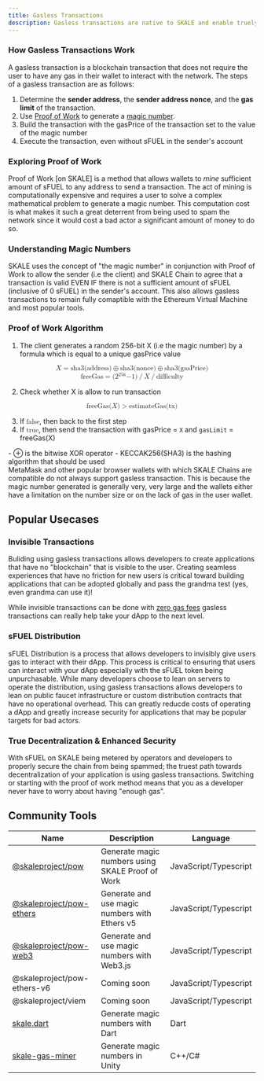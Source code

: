 ```yaml
---
title: Gasless Transactions
description: Gasless transactions are native to SKALE and enable truely invisible transactions
---
```



### How Gasless Transactions Work

A gasless transaction is a blockchain transaction that does not require the user to have any gas in their wallet to interact with the network.
The steps of a gasless transaction are as follows:

1. Determine the **sender address**, the **sender address nonce**, and the **gas limit** of the transaction.
2. Use [Proof of Work](#exploring-proof-of-work) to generate a [magic number](#understanding-magic-numbers).
3. Build the transaction with the gasPrice of the transaction set to the value of the magic number
4. Execute the transaction, even without sFUEL in the sender's account

### Exploring Proof of Work

Proof of Work [on SKALE] is a method that allows wallets to *mine* sufficient amount of sFUEL to any address to send a transaction.
The act of mining is computationally expensive and requires a user to solve a complex mathematical problem to generate a magic number.
This computation cost is what makes it such a great deterrent from being used to spam the network since it would cost a bad actor a significant amount of money to do so.

### Understanding Magic Numbers

SKALE uses the concept of "the magic number" in conjunction with Proof of Work to allow the sender (i.e the client) and SKALE Chain to agree that a transaction is valid
EVEN IF there is not a sufficient amount of sFUEL (inclusive of 0 sFUEL) in the sender's account. This also allows gasless transactions to remain fully comaptible with the
Ethereum Virtual Machine and most popular tools.

### Proof of Work Algorithm

1. The client generates a random 256-bit X (i.e the magic number) by a formula which is equal to a unique gasPrice value

<math display="block">
  <mi>X</mi>
  <mo>=</mo>
  <mi>sha3</mi>
  <mo stretchy="false">(</mo>
  <mi>address</mi>
  <mo stretchy="false">)</mo>
  <mo>⊕</mo>
  <mi>sha3</mi>
  <mo stretchy="false">(</mo>
  <mi>nonce</mi>
  <mo stretchy="false">)</mo>
  <mo>⊕</mo>
  <mi>sha3</mi>
  <mo stretchy="false">(</mo>
  <mi>gasPrice</mi>
  <mo stretchy="false">)</mo>
</math>

<math xmlns="http://www.w3.org/1998/Math/MathML" display="block">
  <mi>freeGas</mi>
  <mo>=</mo>
  <mrow>
    <mo stretchy="false">(</mo>
    <mn>2</mn>
    <msup>
      <mn></mn>
      <mn>256</mn>
    </msup>
    <mn>−1</mn>
    <mo stretchy="false">)</mo>
    <mo>/</mo>
    <mi>X</mi>
    <mo>/</mo>
    <mi>difficulty</mi>
  </mrow>
</math>


2. Check whether X is allow to run transaction

<math display="block">
  <mi>freeGas</mi>
  <mo stretchy="false">(</mo>
  <mi>X</mi>
  <mo stretchy="false">)</mo>
  <mo>&gt;</mo>
  <mi>estimateGas</mi>
  <mo stretchy="false">(</mo>
  <mi>tx</mi>
  <mo stretchy="false">)</mo>
</math>

3. If <math><mi>false</mi></math>, then back to the first step
4. If <math><mi>true</mi></math>, then send the transaction with gasPrice = `X` and `gasLimit` = freeGas(X)

<Aside type="note">
- ⊕ is the bitwise XOR operator
- KECCAK256(SHA3) is the hashing algorithm that should be used
</Aside>

<Aside type="caution">
MetaMask and other popular browser wallets with which SKALE Chains are compatible do not always support gasless transaction. This is
because the magic number generated is generally very, very large and the wallets either have a limitation on the number size or on the lack of gas in the user wallet.
</Aside>

## Popular Usecases

### Invisible Transactions
Buliding using gasless transactions allows developers to create applications that have no "blockchain" that is visible to the user.
Creating seamless experiences that have no friction for new users is critical toward building applications that can be adopted globally and pass
the grandma test (yes, even grandma can use it)!

While invisible transactions can be done with [zero gas fees](/building-applications/zero-gas-fees) gasless transactions can really help take your dApp to the next level.

### sFUEL Distribution
sFUEL Distribution is a process that allows developers to invisibly give users gas to interact with their dApp.
This process is critical to ensuring that users can interact with your dApp especially with the sFUEL token being unpurchasable.
While many developers choose to lean on servers to operate the distribution, using gasless transactions allows developers to lean on public faucet infrastructure or custom
distribution contracts that have no operational overhead. This can greatly reducde costs of operating a dApp and greatly increase security for applications that may be popular targets
for bad actors.

### True Decentralization &amp; Enhanced Security
With sFUEL on SKALE being metered by operators and developers to properly secure the chain from being spammed; the truest path towards decentralization of your application
is using gasless transactions. Switching or starting with the proof of work method means that you as a developer never have to worry about having "enough gas".

## Community Tools

| Name | Description | Language |
| ---- | ----------- | -------- |
| [@skaleproject/pow](https://www.npmjs.com/package/@skaleproject/pow) | Generate magic numbers using SKALE Proof of Work | JavaScript/Typescript |
| [@skaleproject/pow-ethers](https://www.npmjs.com/package/@skaleproject/pow-ethers) | Generate and use magic numbers with Ethers v5 | JavaScript/Typescript |
| [@skaleproject/pow-web3](https://www.npmjs.com/package/@skaleproject/pow-web3) | Generate and use magic numbers with Web3.js | JavaScript/Typescript |
| @skaleproject/pow-ethers-v6 | Coming soon | JavaScript/Typescript |
| @skaleproject/viem | Coming soon | JavaScript/Typescript |
| [skale.dart](https://pub.dev/packages/skale) | Generate magic numbers with Dart | Dart |
| [skale-gas-miner](https://github.com/cryptopia-com/skale-gas-miner) | Generate magic numbers in Unity | C++/C# |